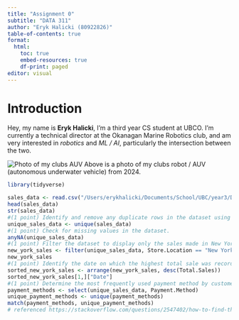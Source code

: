 ```yaml
---
title: "Assignment 0"
subtitle: "DATA 311"
author: "Eryk Halicki (80922826)"
table-of-contents: true
format:
  html:
    toc: true
    embed-resources: true
    df-print: paged
editor: visual
---
```


# Introduction
Hey, my name is **Eryk Halicki**, I'm a third year CS student at UBCO. I'm currently a technical director at the Okanagan Marine Robotics club, and am very interested in *robotics* and *ML / AI*, particularly the intersection between the two.

![Photo of my clubs AUV](https://static.wixstatic.com/media/f0621d_34da9addbeef4f358d82a494528bce26~mv2.jpg/v1/fill/w_640,h_742,al_c,q_85,usm_0.66_1.00_0.01,enc_avif,quality_auto/f0621d_34da9addbeef4f358d82a494528bce26~mv2.jpg)
Above is a photo of my clubs robot / AUV (autonomous underwater vehicle) from 2024.

```r
library(tidyverse)
```

```r
sales_data <- read.csv("/Users/erykhalicki/Documents/School/UBC/year3/DATA311/datasets/sales_data.csv")
head(sales_data)
str(sales_data)
#(1 point) Identify and remove any duplicate rows in the dataset using appropriate R functions.
unique_sales_data <- unique(sales_data)
#(1 point) Check for missing values in the dataset.
anyNA(unique_sales_data)
#(1 point) Filter the dataset to display only the sales made in New York.
new_york_sales <- filter(unique_sales_data, Store.Location == "New York")
new_york_sales
#(1 point) Identify the date on which the highest total sale was recorded in New York.
sorted_new_york_sales <- arrange(new_york_sales, desc(Total.Sales))
sorted_new_york_sales[1,]["Date"]
#(1 point) Determine the most frequently used payment method by customers.
payment_methods <- select(unique_sales_data, Payment.Method)
unique_payment_methods <- unique(payment_methods)
match(payment_methods, unique_payment_methods)
# referenced https://stackoverflow.com/questions/2547402/how-to-find-the-statistical-mode
```


